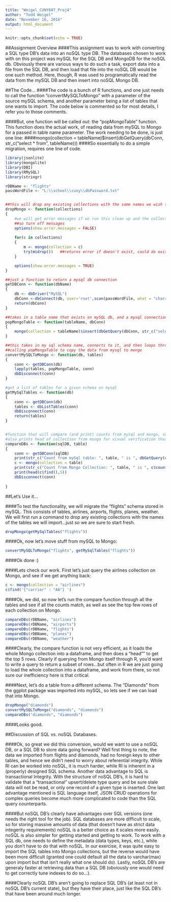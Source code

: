 ```yaml
---
title: "Weigel_CUNY607_Proj4"
author: "Todd Weigel"
date: "November 16, 2016"
output: html_document
---
```


```r
knitr::opts_chunk$set(echo = TRUE)
```

##Assignment Overview
####This assignment was to work with converting a SQL type DB's data into an noSQL type DB.  The databases chosen to work with on this project was mySQL for the SQL DB and MongoDB for the noSQL db.  Obviously there are various ways to do such a task, export data into a file from the SQL DB, and then load that file into the noSQL DB would be one such method.  Here, though, R was used to programatically read the data from the mySQL DB and then insert into noSQL Mongo DB.

##The Code...
####The code is a bunch of R functions, and one just needs to call the function "convertMySQLToMongo" with a parameter of the source mySQL schema, and another parameter being a list of tables that one wants to import.  The code below is commented so for most details, I refer you to those comments.

####But, one function will be called out: the "popMongoTable" function.  This function does the actual work, of reading data from mySQL to Mongo for a passed in table name parameter.  The work needing to be done, is just one line:
####mongo(collection = tableName)$insert(dbGetQuery(dbConn, str_c("select * from ", tableName)))
####So essentially to do a simple migration, requires one line of code.

```r
library(jsonlite)
library(mongolite)
library(DBI)
library(RMySQL)
library(stringr)

rDBName <- "flights"
passWordFile <- "L:\\school\\cuny\\dbPassword.txt"


##this will drop any existing collections with the same names we wish to load...beware :)
dropMongo <- function(collections)
{
    #we will get error messages if we run this clean up and the collection doesn't exist in mongo
    ##so turn off messages
    options(show.error.messages = FALSE)
    
    for(c in collections)
    {
        m <- mongo(collection = c)
        try(m$drop())   ##returns error if doesn't exist, could do existance checks, but why bother
    }

    options(show.error.messages = TRUE)
}

##just a function to return a mysql db connection
getDBConn <- function(dbName)
{
    db <- dbDriver("MySQL")
    dbConn <-dbConnect(db, user='root',scan(passWordFile, what = "character"),dbname= dbName);
    return(dbConn)
}

##takes in a table name that exists on mySQL db, and a mysql connection, and copies data from one db to the other
popMongoTable <- function(tableName, dbConn)
{
    mongo(collection = tableName)$insert(dbGetQuery(dbConn, str_c("select * from ", tableName)))
}

##this takes in my sql schema name, connects to it, and then loops through the list of passed in tables
##calling popMongoTable to copy the data from mysql to mongo
convertMySQLToMongo <- function(db, tables)
{
    conn <- getDBConn(db)
    lapply(tables, popMongoTable, conn)
    dbDisconnect(conn)
}

#get a list of tables for a given schema on mysql
getMySqlTables <- function(db)
{
    conn <- getDBConn(db)
    tables <- dbListTables(conn)
    dbDisconnect(conn)
    return(tables)
}


#function that will compare (and print) counts from mysql and mongo, so we can see all data transferred
#also prints head of collection from mongo for visual verification that data looks right
compareDBs <- function(sqlDB, table)
{
    conn <- getDBConn(sqlDB)
    print(str_c("Count from mySql table: ", table, " is ", dbGetQuery(conn, str_c("select count(*) from ", table))))
    c <- mongo(collection = table)
    print(str_c("Count from Mongo Collection: ", table, " is ", c$count()))
    print(head(c$find(),5))
    dbDisconnect(conn)
    
}

```

##Let's Use it...

####To test the functionality, we will migrate the "flights" schema stored in mySQL.  This consists of tables, airlines, airports, flights, planes, weather.  We will first run a command to drop any existing collections with the names of the tables we will import...just so we are sure to start fresh.

```r
dropMongo(getMySqlTables("flights"))
```

####Ok, now let's move stuff from mySQL to Mongo:

```r
convertMySQLToMongo("flights", getMySqlTables("flights"))
```

####Ok done :)

####Lets check our work.   First let's just query the airlines collection on Mongo, and see if we get anything back:

```r
c <- mongo(collection = "airlines")
c$find('{"carrier" : "AA"} ')

```

####Ok, we did, so now let's run the compare function through all the tables and see if all the counts match, as well as see the top few rows of each collection on Mongo.


```r
compareDBs(rDBName, "airlines")
compareDBs(rDBName, "airports")
compareDBs(rDBName, "flights")
compareDBs(rDBName, "planes")
compareDBs(rDBName, "weather")
```

####Clearly, the compare function is not very efficient, as it loads the whole Mongo collection into a dataframe, and then does a "head"" to get the top 5 rows.  Clearly if querying from Mongo itself through R, you'd want to write a query to return a subset of rows...but often in R we are just going to load the whole collection into a dataframe, and work from there, so not sure our inefficiency here is that critical.

####Next, let's do a table from a different schema.  The "Diamonds" from the ggplot package was imported into mySQL, so lets see if we can load that into Mongo.

```r
dropMongo("diamonds")
convertMySQLToMongo("diamonds", "diamonds")
compareDBs("diamonds", "diamonds")
```

####Looks good.


##Discussion of SQL vs. noSQL Databases.

####Ok, so great we did this conversion, would we want to use a noSQL DB, or a SQL DB to store data going forward?  Well first thing to note, the data we imported from flights and diamonds, had no foreign keys to other tables, and hence we didn't need to worry about referential integrity.  While RI can be worked into noSQL, it is much harder, while RI is inherent in a (properly) designed SQL schema.  Another data advantage to SQL is transactional Integrity.  With the structure of noSQL DB's, it is hard to validate that a "transactional" upsert/delete type query and be sure stale data will not be read, or only one record of a given type is inserted.  One last advantage mentioned is SQL language itself, JSON CRUD operations for complex queries become much more complicated to code than the SQL query counterparts.

####But noSQL DB's clearly have advantages over SQL versions (one needs the right tool for the job).  SQL databases are more difficult to scale, so for storing massive amounts of data (that doesn't have as strict data integerity requirements) noSQL is a better choice as it scales more easily.  noSQL is also simpler for getting started and getting to work.  To work with a SQL db, one needs to define the metadata (data types, keys, etc.), while you don't have to do that with noSQL.  In our exercise, it was quite easy to import the SQL tables into Mongo collections, but the reverse would have been more difficult (granted one could default all the data to varchar(max) upon import but that isn't really what one should do).  Lastly, noSQL DB's are generaly faster at retrieving data than a SQL DB (obviously one would need to get correctly tune indexes to do so...).

####Clearly noSQL DB's aren't going to replace SQL DB's (at least not in noSQL DB's current state), but they have their place, just like the SQL DB's that have been around much longer.


